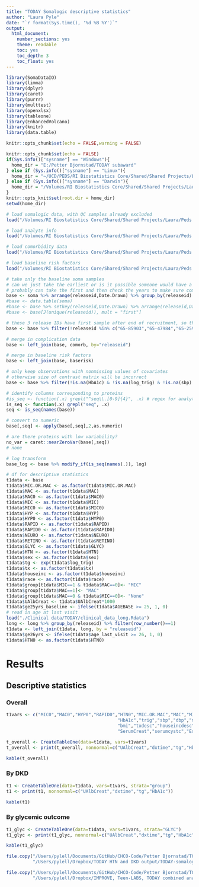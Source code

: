 ```yaml
---
title: "TODAY Somalogic descriptive statistics"
author: "Laura Pyle"
date: "`r format(Sys.time(), '%d %B %Y')`"
output:
  html_document:
    number_sections: yes
    theme: readable
    toc: yes
    toc_depth: 3
    toc_float: yes
---
```


```r
library(SomaDataIO)
library(limma)
library(dplyr)
library(caret)
library(purrr)
library(multtest)
library(openxlsx)
library(tableone)
library(EnhancedVolcano)
library(knitr)
library(data.table)

knitr::opts_chunk$set(echo = FALSE,warning = FALSE)

knitr::opts_chunk$set(echo = FALSE)
if(Sys.info()["sysname"] == "Windows"){
  home_dir = "E:/Petter Bjornstad/TODAY subaward"
} else if (Sys.info()["sysname"] == "Linux"){
  home_dir = "~/UCD/PEDS/RI Biostatistics Core/Shared/Shared Projects/Laura/Peds Endo/Petter Bjornstad/TODAY subaward/"
} else if (Sys.info()["sysname"] == "Darwin"){
  home_dir = "/Volumes/RI Biostatistics Core/Shared/Shared Projects/Laura/Peds Endo/Petter Bjornstad/TODAY subaward/"
}
knitr::opts_knit$set(root.dir = home_dir)
setwd(home_dir)
```

```r
# load somalogic data, with QC samples already excluded
load("/Volumes/RI Biostatistics Core/Shared/Shared Projects/Laura/Peds Endo/Petter Bjornstad/TODAY subaward/Somalogic data raw/soma.Rdata")

# load analyte info
load("/Volumes/RI Biostatistics Core/Shared/Shared Projects/Laura/Peds Endo/Petter Bjornstad/TODAY subaward/Somalogic data raw/analytes.Rdata")

# load comorbidity data
load("/Volumes/RI Biostatistics Core/Shared/Shared Projects/Laura/Peds Endo/Petter Bjornstad/TODAY subaward/Clinical data/comorb.Rdata")

# load baseline risk factors
load("/Volumes/RI Biostatistics Core/Shared/Shared Projects/Laura/Peds Endo/Petter Bjornstad/TODAY subaward/Clinical data/TODAY/baserisk.Rdata")

# take only the baseline soma samples
# can we just take the earliest or is it possible someone would have a follow-up sample but not baseline?
# probably can take the first and then check the years to make sure compatible with TODAY
base <- soma %>% arrange(releaseid,Date.Drawn) %>% group_by(releaseid) %>% filter(row_number()==1)
#base <- data.table(soma)
#base <- base %>% setkey(releaseid,Date.Drawn) %>% arrange(releaseid,Date.Drawn)
#base <- base[J(unique(releaseid)), mult = "first"]

# these 3 release IDs have first sample after end of recruitment, so they must be missing the baseline visit
base <- base %>% filter(!releaseid %in% c("65-85903","65-47984","65-25901"))

# merge in complication data
base <- left_join(base, comorb, by="releaseid")

# merge in baseline risk factors
base <- left_join(base, baserisk)

# only keep observations with nonmissing values of covariates
# otherwise size of contrast matrix will be incorrect
base <- base %>% filter(!is.na(HbA1c) & !is.na(log_trig) & !is.na(sbp) & !is.na(si_1_ins0))

# identify columns corresponding to proteins
#is_seq <- function(.x) grepl("^seq\\.[0-9]{4}", .x) # regex for analytes
is_seq <- function(.x) grepl("seq", .x)
seq <- is_seq(names(base))

# convert to numeric
base[,seq] <- apply(base[,seq],2,as.numeric)

# are there proteins with low variability?
no_var = caret::nearZeroVar(base[,seq])
# none

# log transform
base_log <- base %>% modify_if(is_seq(names(.)), log)

# df for descriptive statistics
t1data <- base
t1data$MIC.OR.MAC <- as.factor(t1data$MIC.OR.MAC)
t1data$MAC <- as.factor(t1data$MAC)
t1data$MAC0 <- as.factor(t1data$MAC0)
t1data$MIC <- as.factor(t1data$MIC)
t1data$MIC0 <- as.factor(t1data$MIC0)
t1data$HYP <- as.factor(t1data$HYP)
t1data$HYP0 <- as.factor(t1data$HYP0)
t1data$RAPID <- as.factor(t1data$RAPID)
t1data$RAPID0 <- as.factor(t1data$RAPID0)
t1data$NEURO <- as.factor(t1data$NEURO)
t1data$RETINO <- as.factor(t1data$RETINO)
t1data$GLYC <- as.factor(t1data$GLYC)
t1data$HTN <- as.factor(t1data$HTN)
t1data$sex <- as.factor(t1data$sex)
t1data$tg <- exp(t1data$log_trig)
t1data$tx <- as.factor(t1data$tx)
t1data$houseinc <- as.factor(t1data$houseinc)
t1data$race <- as.factor(t1data$race)
t1data$group[t1data$MIC==1 & t1data$MAC==0]<- "MIC"
t1data$group[t1data$MAC==1]<- "MAC"
t1data$group[t1data$MAC==0 & t1data$MIC==0]<- "None"
t1data$UAlbCreat <- t1data$UAlbCreat*1000
t1data$ge25yrs_baseline <- ifelse(t1data$AGEBASE >= 25, 1, 0)
# read in age at last visit
load("./Clinical data/TODAY/clinical_data_long.Rdata")
long <- long %>% group_by(releaseid) %>% filter(row_number()==1)
t1data <- left_join(t1data, long, by = "releaseid")
t1data$ge26yrs <- ifelse(t1data$age_last_visit >= 26, 1, 0)
t1data$HTN0 <- as.factor(t1data$HTN0)
```

# Results

## Descriptive statistics

### Overall

```r
t1vars <- c("MIC0","MAC0","HYP0","RAPID0","HTN0","MIC.OR.MAC","MAC","MIC","HYP","RAPID","HTN","NEURO","RETINO","GLYC",
                                          "HbA1c","trig","sbp","dbp","map","si_1_ins0","AGEBASE","sex","tg","dxtime",
                                          "bmi","txdesc","houseincdesc","racedesc","UAlbCreat","ge25yrs", "ge26yrs",
                                          "SerumCreat","serumcystc","EstCreatClear")

t_overall <- CreateTableOne(data=t1data, vars=t1vars)
t_overall <- print(t_overall, nonnormal=c("UAlbCreat","dxtime","tg","HbA1c"))
```

```r
kable(t_overall)
```

### By DKD

```r
t1 <- CreateTableOne(data=t1data, vars=t1vars, strata="group")
t1 <- print(t1, nonnormal=c("UAlbCreat","dxtime","tg","HbA1c"))

```

```r
kable(t1)
```

### By glycemic outcome

```r
t1_glyc <- CreateTableOne(data=t1data, vars=t1vars, strata="GLYC")
t1_glyc <- print(t1_glyc, nonnormal=c("UAlbCreat","dxtime","tg","HbA1c"))
```

```r
kable(t1_glyc)
```

```r
file.copy("/Users/pylell/Documents/GitHub/CHCO-Code/Petter Bjornstad/TODAY proteomics metabolomics/Proteomics analyses/TODAY-somalogic-descriptive-statistics.html",
          "/Users/pylell/Dropbox/TODAY HTN and DKD output/TODAY-somalogic-descriptive-statistics.html",overwrite = TRUE)

file.copy("/Users/pylell/Documents/GitHub/CHCO-Code/Petter Bjornstad/TODAY proteomics metabolomics/Proteomics analyses/TODAY-somalogic-descriptive-statistics.html",
          "/Users/pylell/Dropbox/IMPROVE, Teen-LABS, TODAY combined analysis/TODAY results/TODAY-somalogic-descriptive-statistics.html",overwrite = TRUE)
```